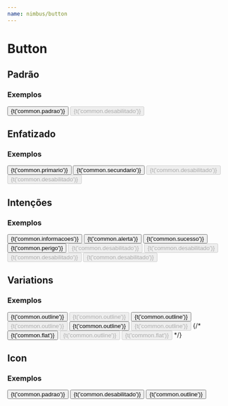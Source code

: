 ```yaml
---
name: nimbus/button
---
```



# **Button**



<PropsTable of={Button} />

## Padrão
### Exemplos

<Playground  >
    <Button>{t('common.padrao')}</Button>
    <Button disabled>{t('common.desabilitado')}</Button>
</Playground>


## Enfatizado
### Exemplos

<Playground  >
    <Button color='primary'>{t('common.primario')}</Button>
    <Button color='secondary'>{t('common.secundario')}</Button>
    <Button primary disabled>{t('common.desabilitado')}</Button>
    <Button secondary disabled>{t('common.desabilitado')}</Button>
</Playground>

## Intenções
### Exemplos

<Playground  >
    <Button info>{t('common.informacoes')}</Button>
    <Button warning>{t('common.alerta')}</Button>
    <Button success>{t('common.sucesso')}</Button>
    <Button danger>{t('common.perigo')}</Button>
    <Button info disabled>{t('common.desabilitado')}</Button>
    <Button warning disabled>{t('common.desabilitado')}</Button>
    <Button success disabled>{t('common.desabilitado')}</Button>
    <Button danger disabled>{t('common.desabilitado')}</Button>
</Playground>



## Variations
### Exemplos

<Playground  >
    <Button outlined >{t('common.outline')}</Button>
    <Button outlined disabled>{t('common.outline')}</Button>
    <Button outlined color="primary">{t('common.outline')}</Button>
    <Button outlined color="primary" disabled>{t('common.outline')}</Button>
    <Button outlined color="secondary">{t('common.outline')}</Button>
    <Button outlined color="secondary" disabled>{t('common.outline')}</Button>
    {/* <Button flat >{t('common.flat')}</Button>
    <Button outlined disabled >{t('common.outline')}</Button>
    <Button flat disabled>{t('common.flat')}</Button> */}
</Playground>


## Icon
### Exemplos

<Playground  >
    <Button icon="mdi mdi-plus" primary>{t('common.padrao')}</Button>
    <Button icon="mdi mdi-plus" secondary>{t('common.desabilitado')}</Button>
    <Button icon="mdi mdi-plus" outline >{t('common.outline')}</Button>
</Playground>
